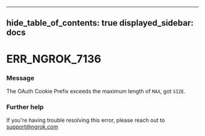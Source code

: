 

---
hide_table_of_contents: true
displayed_sidebar: docs
---


# ERR_NGROK_7136

### Message
The OAuth Cookie Prefix exceeds the maximum length of `MAX`, got `SIZE`.

<ErrorDetails error="err_ngrok_7136" />



### Further help
If you're having trouble resolving this error, please reach out to [support@ngrok.com](mailto:support@ngrok.com?subject=Help%20with%20ERR_NGROK_7136)

